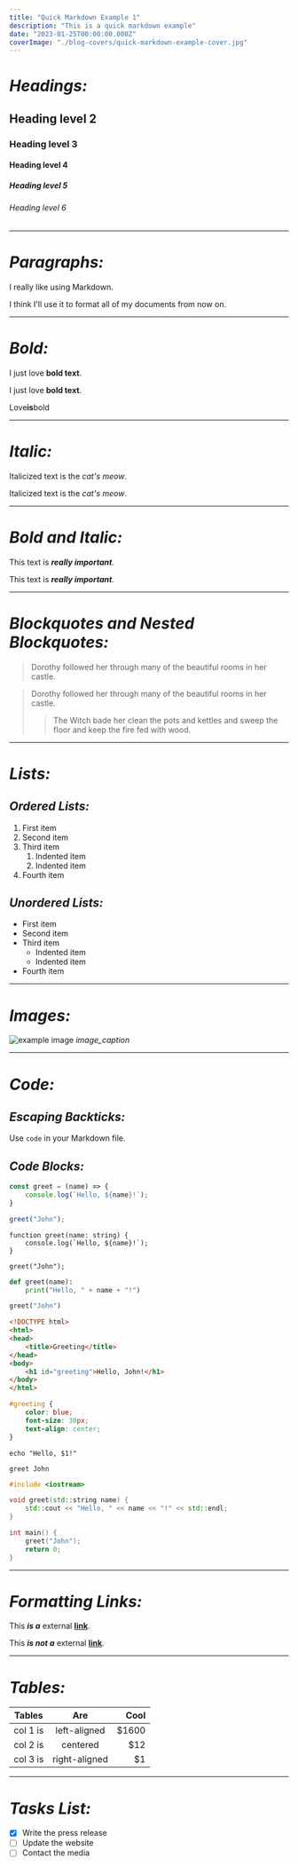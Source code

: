 ---
title: "Quick Markdown Example 1"
description: "This is a quick markdown example"
date: "2023-01-25T00:00:00.000Z"
coverImage: "./blog-covers/quick-markdown-example-cover.jpg"
---


# _Headings:_

## Heading level 2

### Heading level 3

#### Heading level 4

##### Heading level 5

###### Heading level 6

---

# _Paragraphs:_

I really like using Markdown.

I think I'll use it to format all of my documents from now on.

---

# _Bold:_

I just love **bold text**.

I just love __bold text__.

Love**is**bold

---

# _Italic:_

Italicized text is the *cat's meow*.

Italicized text is the _cat's meow_.

---

# _Bold and Italic:_

This text is ***really important***.

This text is ___really important___.

---

# _Blockquotes and Nested Blockquotes:_

> Dorothy followed her through many of the beautiful rooms in her castle.

> Dorothy followed her through many of the beautiful rooms in her castle.
>
>> The Witch bade her clean the pots and kettles and sweep the floor and keep the fire fed with wood.

---

# _Lists:_

## _Ordered Lists:_

1. First item
2. Second item
3. Third item
    1. Indented item
    2. Indented item
4. Fourth item

## _Unordered Lists:_

- First item
- Second item
- Third item
    - Indented item
    - Indented item
- Fourth item

---

# _Images:_

![example image](https://getuikit.com/v2/docs/images/placeholder_600x400.svg "An exemplary image")
*image_caption*

---

# _Code:_

## _Escaping Backticks:_

Use `code` in your Markdown file.

## _Code Blocks:_

```js
const greet = (name) => {
    console.log(`Hello, ${name}!`);
}

greet("John");
```


```tsx
function greet(name: string) {
    console.log(`Hello, ${name}!`);
}

greet("John");
```


```py
def greet(name):
    print("Hello, " + name + "!")

greet("John")
```


```html
<!DOCTYPE html>
<html>
<head>
    <title>Greeting</title>
</head>
<body>
    <h1 id="greeting">Hello, John!</h1>
</body>
</html>
```


```css
#greeting {
    color: blue;
    font-size: 30px;
    text-align: center;
}
```


```shell
echo "Hello, $1!"

greet John
```


```c++
#include <iostream>

void greet(std::string name) {
    std::cout << "Hello, " << name << "!" << std::endl;
}

int main() {
    greet("John");
    return 0;
}
```

---

# _Formatting Links:_

This _**is a**_ external **[link](https://www.contentlayer.dev/)**.

This _**is not a**_ external **[link](#formatting-inks)**.

---

# _Tables:_

| Tables   |      Are      |  Cool |
|----------|:-------------:|------:|
| col 1 is |  left-aligned | $1600 |
| col 2 is |    centered   |   $12 |
| col 3 is | right-aligned |    $1 |

---

# _Tasks List:_

- [x] Write the press release
- [ ] Update the website
- [ ] Contact the media